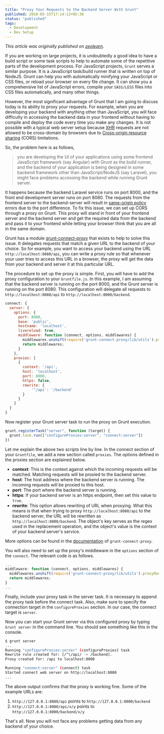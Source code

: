 ```yaml
---
title: "Proxy Your Requests to the Backend Server With Grunt"
published: 2018-05-15T17:14:13+05:30
status: "published"
tags:
  - Development
  - Dev Setup
---
```


_This article was originally published on
[zeolearn](https://www.zeolearn.com/magazine/proxy-your-requests-to-the-backend-server-with-grunt)._

If you are working on large projects, it is undoubtedly a good idea to have a
build script or some task scripts to help to automate some of the repetitive
parts of the development process. For JavaScript projects, `Grunt` serves a
similar purpose. It is a JavaScript task/build runner that is written on top of
NodeJS. Grunt can help you with automatically minifying your JavaScript or CSS
files, or reload your browser on every file change. It can show you a
comprehensive list of JavaScript errors, compile your `SASS/LESS` files into CSS
files automatically, and many other things.

However, the most significant advantage of Grunt that I am going to discuss
today is its ability to proxy your requests. For example, when you are
developing your backend with anything other than JavaScript, you will face
difficulty in accessing the backend data in your frontend without having to
compile and deploy the code every time you make any changes. It is not possible
with a typical web server setup because
[XHR](https://en.wikipedia.org/wiki/XMLHttpRequest) requests are not allowed to
be cross-domain by browsers due to
[Cross-origin resource sharing](https://en.wikipedia.org/wiki/Cross-origin_resource_sharing)
(CORS) limitations.

So, the problem here is as follows,

> you are developing the UI of your applications using some frontend JavaScript
> framework (say Angular) with Grunt as the build runner, and the backend of
> your application is being designed in some backend framework other than
> JavaScript/NodeJS (say Laravel), you might face problems accessing the backend
> while running Grunt server.

It happens because the backend Laravel service runs on port 8000, and the front
end development server runs on port 8080. The requests from the frontend server
to the backend-server will result in
[same-origin policy](https://developer.mozilla.org/en-US/docs/Web/Security/Same-origin_policy)
errors due to the port difference. To fix this issue, we can set up CORS through
a proxy on Grunt. This proxy will stand in front of your frontend server and the
backend server and get the required data from the backend and pass it to your
frontend while letting your browser think that you are all in the same domain.

Grunt has a module
[grunt-connect-proxy](https://github.com/drewzboto/grunt-connect-proxy) that
exists to help to solve this issue. It delegates requests that match a given URL
to the backend of your choice. So for example, you want to access your backend
using the URL `http://localhost:8080/api`, you can write a proxy rule so that
whenever your user tries to access this URL in a browser, the proxy will get the
data from your backend and server it at this particular URL.

The procedure to set up the proxy is simple. First, you will have to add the
proxy configuration to your `Gruntfile.js`. In this example, I am assuming that
the backend server is running on the port 8000, and the Grunt server is running
on the port 8080. This configuration will delegate all requests to
`http://localhost:8080/api` to `http://localhost:8000/backend`.

```js
connect: {
  server: {
    options: {
      port: 8080,
      base: 'public',
      hostname: 'localhost',
      livereload: true,
      middleware: function (connect, options, middlewares) {
        middlewares.unshift(require('grunt-connect-proxy/lib/utils').proxyRequest);
        return middlewares;
      }
    },
    proxies: [
      {
        context: '/api',
        host: 'localhost',
        port: 8000,
        https: false,
        rewrite: {
            '^/api': '/backend'
        }
      }
    ]
  }
}
```

Now register your Grunt server task to run the proxy on Grunt execution.

```js
grunt.registerTask("server", function (target) {
  grunt.task.run(["configureProxies:server", "connect:server"])
})
```

Let me explain the above two scripts line by line. In the connect section of
your `Gruntfile`, we add a new section called `proxies`. The options defined in
the proxies section are explained below.

- **context**: This is the context against which the incoming requests will be
  matched. Matching requests will be proxied to the backend server.
- **host**: The host address where the backend server is running. The incoming
  requests will be proxied to this host.
- **port**: The port where the backend server is running.
- **https**: If your backend server is an https endpoint, then set this value to
  `true`.
- **rewrite**: This option allows rewriting of URL when proxying. What this
  means is that when trying to proxy `http://localhost:8080/api` to the backend
  server, the URL will be rewritten as `http://localhost:8000/backend`. The
  object's key serves as the regex used in the replacement operation, and the
  object's value is the context of your backend server's service.

More options can be found in the
[documentation](https://github.com/drewzboto/grunt-connect-proxy#grunt-connect-proxy)
of `grunt-connect-proxy`.

You will also need to set up the proxy's middleware in the `options` section of
the `connect`. The relevant code is as follows.

```js
...
middleware: function (connect, options, middlewares) {
  middlewares.unshift(require('grunt-connect-proxy/lib/utils').proxyRequest);
  return middlewares;
}
...
```

Finally, include your proxy task in the server task. It is necessary to append
the proxy task before the connect task. Also, make sure to specify the
connection target in the `configureProxies` section. In our case, the connect
target is `server`.

Now you can start your Grunt server via this configured proxy by typing
`Grunt server` in the command line. You should see something like this in the
console.

```sh
$ grunt server
...
Running "configureProxies:server" (configureProxies) task
Rewrite rule created for: [/^\/api/ -> /backend].
Proxy created for: /api to localhost:8000

Running "connect:server" (connect) task
Started connect web server on http://localhost:8080
...
```

The above output confirms that the proxy is working fine. Some of the example
URLs are:

1. `http://127.0.0.1:8080/api` points to `http://127.0.0.1:8000/backend`
2. `http://127.0.0.1:8080/api/x/y` points to `http://127.0.0.1:8000/backend/x/y`

That's all. Now you will not face any problems getting data from any backend of
your choice.
